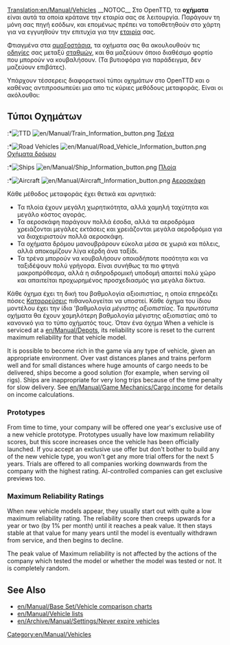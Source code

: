 [[Translation:en/Manual/Vehicles]]
{{en/Translation|origin= en/Manual/Vehicles
|from  = en
|to    = el
|Percentage = 40
}}{{en/-}}{{el/Manual/Πίνακας περιεχομένων}}
__NOTOC__
Στο OpenTTD, τα '''οχήματα''' είναι αυτά τα οποία κράτανε την εταιρία σας σε λειτουργία. Παράγουν τη μόνη σας πηγή εσόδων, και επομένως πρέπει να τοποθετηθούν στο χάρτη για να εγγυηθούν την επιτυχία για την [[el/Εταιρία|εταιρία]] σας.

Φτιαγμένα στα [[el/Αμαξοστάσια|αμαξοστάσια]], τα οχήματα σας θα ακουλουθούν τις [[el/Οδηγίες|οδηγίες]] σας μεταξύ [[el/Σταθμοί|σταθμών]], και θα μαζεύουν όποιο διαθέσιμο φορτίο που μπορούν να κουβαλήσουν. (Τα βυτιοφόρα για παράδειγμα, δεν μαζεύουν επιβάτες).

Υπάρχουν τέσσερεις διαφορετικοί τύποι οχημάτων στο OpenTTD και ο καθένας αντιπροσωπεύει μια απο τις κύριες μεθόδους μεταφοράς. Είναι οι ακόλουθοι:

== Τύποι Οχημάτων==
:*[[File:en/Manual/Manual html m16a497ce.png|TTD]] [[File:en/Manual/Train Information button.png]] [[el/Τρένα|Τρένα]]
:*[[File:en/Manual/Manual html m3518e48c.png|Road Vehicles]] [[File:en/Manual/Road Vehicle Information button.png]] [[el/Οχήματα δρόμου|Οχήματα δρόμου]]
:*[[File:en/Manual/Manual html 53123a33.png|Ships]] [[File:en/Manual/Ship Information button.png]] [[el/Manual/Πλοία|Πλοία]]
:*[[File:en/Manual/Manual html 442702e6.png|Aircraft]] [[File:en/Manual/Aircraft Information button.png]] [[el/Αεροσκάφη|Αεροσκάφη]]

Κάθε μέθοδος μεταφοράς έχει θετικά και αρνητικά:
*Τα πλοία έχουν μεγάλη χωρητικότητα, αλλά χαμηλή ταχύτητα και μεγάλο κόστος αγοράς.
*Τα αεροσκάφη παράγουν πολλά έσοδα, αλλά τα αεροδρόμια χρειάζονται μεγάλες εκτάσεις και χρειάζονται μεγάλα αεροδρόμια για να διαχειριστούν πολλά αεροσκάφη.
*Τα οχήματα δρόμου μανουβράρουν εύκολα μέσα σε χωριά και πόλεις, αλλά αποκομίζουν λίγα κέρδη άνα ταξίδι.
*Τα τρένα μπορούν να κουβαλήσουν οποιαδήποτε ποσότητα και να ταξιδέψουν πολύ γρήγορα. Είναι συνήθως τα πιο φτηνά μακροπρόθεσμα, αλλά η σιδηροδρομική υποδομή απαιτεί πολύ χώρο και απαιτείται προχωρημένος προσχεδιασμός για μεγάλα δίκτυα. 

Κάθε όχημα έχει τη δική του βαθμολογία αξιοιπιστίας, η οποία επηρεάζει πόσες [[el/Καταρρεύσεις|Καταρρεύσεις]] πιθανολογείται να υποστεί. Κάθε όχημα του ίδιου μοντέλου έχει την ίδια 'βαθμολογία ''μέγιστης αξιοπιστίας''. Τα ''πρωτότυπα'' οχήματα θα έχουν χαμηλότερη βαθμολογία μέγιστης αξιοπιστίας από το κανονικό για το τύπο οχήματός τους. Όταν ένα όχημα When a vehicle is serviced at a [[en/Manual/Depots]], its reliability score is reset to the current maximum reliability for that vehicle model.

It is possible to become rich in the game via any type of vehicle, given an appropriate environment. Over vast distances planes and trains perform well and for small distances where huge amounts of cargo needs to be delivered, ships become a good solution (for example, when serving oil rigs). Ships are inappropriate for very long trips because of the time penalty for slow delivery. See [[en/Manual/Game Mechanics/Cargo income]] for details on income calculations.

=== Prototypes ===

From time to time, your company will be offered one year's exclusive use of a new vehicle prototype. Prototypes usually have low maximum reliability scores, but this score increases once the vehicle has been officially launched. If you accept an exclusive use offer but don't bother to build any of the new vehicle type, you won't get any more trial offers for the next 5 years. Trials are offered to all companies working downwards from the company with the highest rating. AI-controlled companies can get exclusive previews too.

=== Maximum Reliability Ratings ===

When new vehicle models appear, they usually start out with quite a low maximum reliability rating. The reliability score then creeps upwards for a year or two (by 1% per month) until it reaches a peak value. It then stays stable at that value for many years until the model is eventually withdrawn from service, and then begins to decline.

The peak value of Maximum reliability is not affected by the actions of the company which tested the model or whether the model was tested or not. It is completely random.

==See Also==
*[[en/Manual/Base Set/Vehicle comparison charts]]
*[[en/Manual/Vehicle lists]]
*[[en/Archive/Manual/Settings/Never expire vehicles]]
[[Category:en/Manual/Vehicles]]